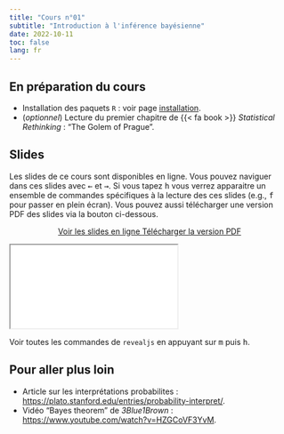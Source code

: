 ```yaml
---
title: "Cours n°01"
subtitle: "Introduction à l'inférence bayésienne"
date: 2022-10-11
toc: false
lang: fr
---
```


## En préparation du cours

- Installation des paquets `R` : voir page [installation](../install.qmd).
- (*optionnel*) Lecture du premier chapitre de {{< fa book >}} *Statistical Rethinking* : "The Golem of Prague". 

## Slides

Les slides de ce cours sont disponibles en ligne. Vous pouvez naviguer dans ces slides avec <kbd>←</kbd> et <kbd>→</kbd>. Si vous tapez <kbd>h</kbd> vous verrez apparaitre un ensemble de commandes spécifiques à la lecture des ces slides (e.g., <kbd>f</kbd> pour passer en plein écran). Vous pouvez aussi télécharger une version PDF des slides via la bouton ci-dessous.

<p class="buttons" style="text-align:center;"><a class="btn btn-danger" target="_blank" href="../slides/html/cours01.html"><i class="fa-solid fa-arrow-up-right-from-square"></i> Voir les slides en ligne </a> <a class="btn btn-danger" target="_blank" href="../slides/pdf/cours01.pdf" role="button"><i class="fa-solid fa-file-pdf"></i> Télécharger la version PDF </a></p>

<div class="ratio ratio-16x9"> <iframe src="../slides/html/cours01.html"></iframe> </div>

::: {.callout-tip}
Voir toutes les commandes de `revealjs` en appuyant sur <kbd>m</kbd> puis <kbd>h</kbd>.
:::

## Pour aller plus loin

- Article sur les interprétations probabilites : <https://plato.stanford.edu/entries/probability-interpret/>.
- Vidéo "Bayes theorem" de *3Blue1Brown* : <https://www.youtube.com/watch?v=HZGCoVF3YvM>.
